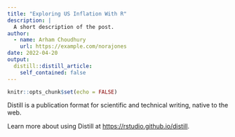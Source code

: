 ```yaml
---
title: "Exploring US Inflation With R"
description: |
  A short description of the post.
author:
  - name: Arham Choudhury
    url: https://example.com/norajones
date: 2022-04-20
output:
  distill::distill_article:
    self_contained: false
---
```



```r
knitr::opts_chunk$set(echo = FALSE)
```

Distill is a publication format for scientific and technical writing, native to the web.

Learn more about using Distill at <https://rstudio.github.io/distill>.


